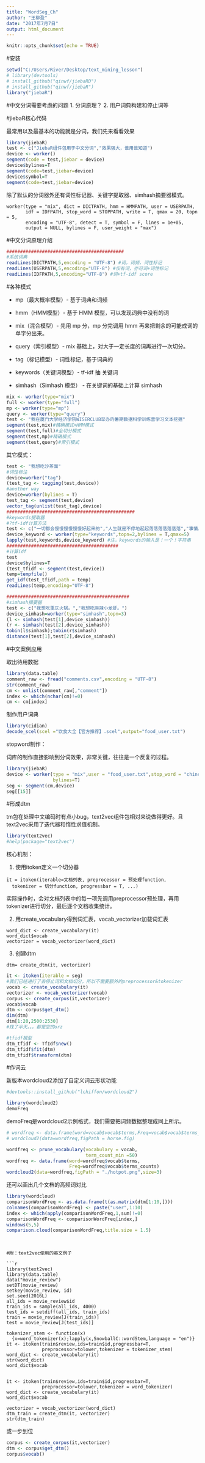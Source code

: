 ```yaml
---
title: "WordSeg_Ch"
author: "王柳盈"
date: "2017年7月7日"
output: html_document
---
```


```r
knitr::opts_chunk$set(echo = TRUE)
```

#安装
```r
setwd("C:/Users/River/Desktop/text_mining_lesson")
# library(devtools)
# install_github("qinwf/jiebaRD")
# install_github("qinwf/jiebaR")
library("jiebaR")
```

#中文分词需要考虑的问题
1. 分词原理？
2. 用户词典构建和停止词等

#jiebaR核心代码

最常用以及最基本的功能就是分词，我们先来看看效果
```r
library(jiebaR)
test <- c("JiebaR组件包用于中文分词","效果强大，谁用谁知道")
device <- worker()
segment(code = test,jiebar = device)
device$bylines=T 
segment(code=test,jiebar=device)
device$symbol=T
segment(code=test,jiebar=device)
```
除了默认的分词器外还有词性标记器、关键字提取器、simhash摘要器模式。
```
worker(type = "mix", dict = DICTPATH, hmm = HMMPATH, user = USERPATH,
       idf = IDFPATH, stop_word = STOPPATH, write = T, qmax = 20, topn = 5,
       encoding = "UTF-8", detect = T, symbol = F, lines = 1e+05,
       output = NULL, bylines = F, user_weight = "max")
```
#中文分词原理介绍

```r
###########################################
#系统词典
readLines(DICTPATH,5,encoding = "UTF-8") #词，词频，词性标记
readLines(USERPATH,5,encoding="UTF-8") #仅有词，亦可词+词性标记
readLines(IDFPATH,5,encoding="UTF-8") #词+tf-idf score
```


#各种模式

* mp（最大概率模型）- 基于词典和词频

* hmm（HMM模型）- 基于 HMM 模型，可以发现词典中没有的词

* mix（混合模型）- 先用 mp 分，mp 分完调用 hmm 再来把剩余的可能成词的单字分出来。

* query（索引模型）- mix 基础上，对大于一定长度的词再进行一次切分。

* tag（标记模型）- 词性标记，基于词典的

* keywords（关键词模型）- tf-idf 抽 关键词

* simhash（Simhash 模型） - 在关键词的基础上计算 simhash

```r
mix <- worker(type="mix")
full <- worker(type="full")
mp <- worker(type="mp")
query <- worker(type="query")
test <- "我在厦门大学经济学院WISERCLUB举办的暑期数据科学训练营学习文本挖掘"
segment(test,mix)#精确模式+HMM模式
segment(test,full)#全切分模式
segment(test,mp)#精确模式
segment(test,query)#索引模式
```

其它模式：
```r
test <- "我想吃沙茶面"
#词性标注
device=worker("tag")
(test_tag <- tagging(test,device))
#another way
device=worker(bylines = T)
test_tag <- segment(test,device)
vector_tag(unlist(test_tag),device)
###############################################
#keywords提取器
#?tf-idf计算方法
test <- c("一切都会慢慢慢慢慢慢好起来的","人生就是不停地起起落落落落落落落","事情总会一件一件一件一件一件做完的")
device_keyword <- worker(type="keywords",topn=2,bylines = T,qmax=5)
lapply(test,keywords,device_keyword) #注，keywords的输入是！一个！字符串
#########################################
#计算idf
test
device$bylines=T
(test_tfidf <- segment(test,device))
temp=tempfile()
get_idf(test_tfidf,path = temp)
readLines(temp,encoding="UTF-8")

#############################################
#simhash摘要器
test <- c("我想吃重庆火锅。","我想吃麻辣小龙虾。")
device_simhash=worker(type="simhash",topn=3)
(l <- simhash(test[1],device_simhash))
(r <- simhash(test[2],device_simhash))
tobin(l$simhash);tobin(r$simhash)
distance(test[1],test[2],device_simhash)
```

#中文案例应用

取出待用数据
```r
library(data.table)
comment_raw <- fread("comments.csv",encoding = "UTF-8")
str(comment_raw)
cm <- unlist(comment_raw[,"comment"])
index <- which(nchar(cm)!=0)
cm <- cm[index]
```

制作用户词典
```r
library(cidian)
decode_scel(scel ="饮食大全【官方推荐】.scel",output="food_user.txt")
```

stopword制作：

词库的制作直接影响到分词效果，非常关键，往往是一个反复的过程。

```r
library(jiebaR)
device <- worker(type = "mix",user = "food_user.txt",stop_word = "chinese_stopword.txt",
                 bylines=T)
seg <- segment(cm,device)
seg[[15]]
```

#形成dtm

tm包在处理中文编码时有点小bug，text2vec组件包相对来说做得更好。且text2vec采用了迭代器和惰性求值机制。
```r
library(text2vec)
#help(package="text2vec")
```
核心机制：

1. 使用itoken定义一个切分器
```
it = itoken(iterable=文档列表, preprocessor = 预处理function,
  tokenizer = 切分function, progressbar = T, ...)
```
实际操作时，会对文档列表中的每一项先调用preprocessor预处理，再用tokenizer进行切分，最后逐个文档收集统计。

2. 用create_vocabulary得到词汇表，vocab_vectorizer加载词汇表
```
word_dict <- create_vocabulary(it)
word_dict$vocab
vectorizer = vocab_vectorizer(word_dict)
```

3. 创建dtm
```
dtm= create_dtm(it, vectorizer)
```



```r
it <- itoken(iterable = seg)
#我们已经进行了去停止词和文档切分，所以不需要额外的preprocessor&tokenizer
vocab <- create_vocabulary(it)
vectorizer <- vocab_vectorizer(vocab)
corpus <- create_corpus(it,vectorizer)
vocab$vocab
dtm <- corpus$get_dtm()
dim(dtm)
dtm[1:20,2500:2530]
#找了半天。。。都是空的orz

#tfidf模型
dtm_tfidf <- TfIdf$new()
dtm_tfidf$fit(dtm)
dtm_tfidf$transform(dtm)
```



#作词云

新版本wordcloud2添加了自定义词云形状功能
```r
#devtools::install_github("lchiffon/wordcloud2") 
```

```r
library(wordcloud2)
demoFreq
```
demoFreq是wordcloud2示例格式，我们需要把词频数据整理成同上所示。
```r
# wordfreq <- data.frame(word=vocab$vocab$terms,Freq=vocab$vocab$terms_counts)
# wordcloud2(data=wordfreq,figPath = horse.fig)

wordfreq <- prune_vocabulary(vocabulary = vocab,
                             term_count_min =50)
wordfreq <- data.frame(word=wordfreq$vocab$terms,
                       Freq=wordfreq$vocab$terms_counts)
wordcloud2(data=wordfreq,figPath = "./hotpot.png",size=3)

```
还可以画出几个文档的高频词对比
```r
library(wordcloud)
comparisonWordFreq <- as.data.frame(t(as.matrix(dtm[1:10,])))
colnames(comparisonWordFreq) <- paste("user",1:10)
index <- which(apply(comparisonWordFreq,1,sum)!=0)
comparisonWordFreq <- comparisonWordFreq[index,]
windows(5,5)
comparison.cloud(comparisonWordFreq,title.size = 1.5)
```
```


#附：text2vec使用的英文例子

```r
library(text2vec)
library(data.table)
data("movie_review")
setDT(movie_review)
setkey(movie_review, id)
set.seed(2016L)
all_ids = movie_review$id
train_ids = sample(all_ids, 4000)
test_ids = setdiff(all_ids, train_ids)
train = movie_review[J(train_ids)]
test = movie_review[J(test_ids)]

tokenizer_stem <- function(x)
  {x=word_tokenizer(x);lapply(x,SnowballC::wordStem,language = "en")}
it <- itoken(train$review,ids=train$id,progressbar=T,
             preprocessor=tolower,tokenizer = tokenizer_stem)
word_dict <- create_vocabulary(it)
str(word_dict)
word_dict$vocab


it <- itoken(train$review,ids=train$id,progressbar=T,
             preprocessor=tolower,tokenizer = word_tokenizer)
word_dict <- create_vocabulary(it)
word_dict$vocab

vectorizer = vocab_vectorizer(word_dict)
dtm_train = create_dtm(it, vectorizer)
str(dtm_train)
```
或一步到位
```r
corpus <- create_corpus(it,vectorizer)
dtm <- corpus$get_dtm()
corpus$vocab()

```


